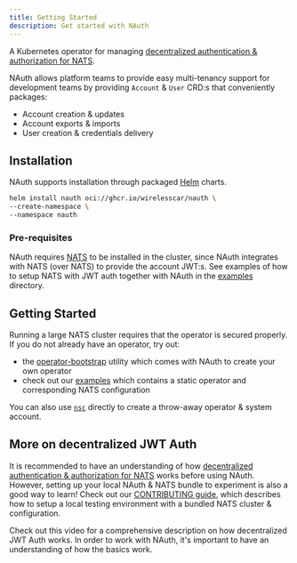 ```yaml
---
title: Getting Started
description: Get started with NAuth
---
```


A Kubernetes operator for managing [decentralized authentication & authorization for NATS](https://docs.nats.io/running-a-nats-service/configuration/securing_nats/auth_intro/jwt).

NAuth allows platform teams to provide easy multi-tenancy support for development teams by providing `Account` & `User` CRD:s that conveniently packages:

- Account creation & updates
- Account exports & imports
- User creation & credentials delivery

## Installation
NAuth supports installation through packaged [Helm](https://helm.sh) charts.

```bash
helm install nauth oci://ghcr.io/wirelesscar/nauth \
--create-namespace \
--namespace nauth
```

### Pre-requisites
NAuth requires [NATS](https://nats.io) to be installed in the cluster, since NAuth integrates with NATS (over NATS) to provide the account JWT:s.
See examples of how to setup NATS with JWT auth together with NAuth in the [examples](https://github.com/WirelessCar/nauth/tree/main/examples) directory.


## Getting Started
Running a large NATS cluster requires that the operator is secured properly. If you do not already have an operator, try
out:
- the [operator-bootstrap](https://github.com/WirelessCar/nauth/tree/main/operator-bootstrap) utility which comes with NAuth to create your own operator
- check out our [examples](https://github.com/WirelessCar/nauth/tree/main/examples) which contains a static operator and
  corresponding NATS configuration

You can also use [`nsc`](https://github.com/nats-io/nsc) directly to create a throw-away operator & system account.

## More on decentralized JWT Auth
It is recommended to have an understanding of how [decentralized authentication & authorization for
NATS](https://docs.nats.io/running-a-nats-service/configuration/securing_nats/auth_intro/jwt) works before using NAuth.
However, setting up your local NAuth & NATS bundle to experiment is also a good way to learn! Check out our
[CONTRIBUTING guide](https://github.com/WirelessCar/nauth/blob/main/CONTRIBUTING.md), which describes how to setup a
local testing environment with a bundled NATS cluster & configuration.

Check out this video for a comprehensive description on how decentralized JWT Auth works. In order to work with NAuth,
it's important to have an understanding of how the basics work.

<YouTube id="http://www.youtube.com/watch?v=5pQVjN0ym5w" />